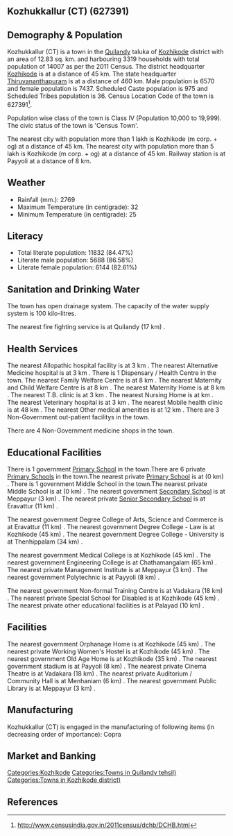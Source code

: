 {{Infobox settlement
| name=Kozhukkallur (CT)
| native_name=
| native_name_lang=
| other_name=
| nickname=
| settlement_type=Town
| image_skyline=
| image_alt=
| image_caption=
| pushpin_map=India Kerala
| pushpin_label_position=right
| pushpin_map_alt=
| pushpin_map_caption=Location in Kerala, India
| latd=
| latm=
| lats=
| latNS=
| longd=
| longm=
| longs=
| longEW=
| coordinates_display=inline,title
| subdivision_type=Country
| subdivision_name={{flag|India}}
| subdivision_type1=[[States and territories of India|State]]
| subdivision_name1=Kerala 
| subdivision_type2=[[List of districts of India|District]]
| subdivision_name2=Kozhikode
| subdivision_type3=Tahsil
| subdivision_name3=Quilandy
| website=
| established_title=<!-- Established -->
| established_date=
| founder=
| named_for=
| government_type=
| governing_body=
| unit_pref=Metric
| area_footnotes=
| area_rank=
| area_total_km2=12.83
| elevation_footnotes=
| elevation_m=
| population_total=14007
| population_as_of=2011
| population_rank=
| population_density_km2=1091
| population_demonym=
| population_footnotes=
| demographics_type1=Languages=
| demographics1_title1=Official=
| demographics1_info1=[[Malayalam language|Malayalam]]
| timezone1=[[Indian Standard Time|IST]]
| utc_offset1==+5:30
| postal_code_type=[[Postal Index Number|PIN]]
| postal_code=
| area_code_type=Telephone code
| area_code=
| registration_plate=
| blank1_name_sec1=Nearest city
| blank1_info_sec1=[[Kozhikode (m corp. + og)]]
| blank2_name_sec1=[[Human sex ratio|Sex ratio]]
| blank2_info_sec1=1131
| blank3_name_sec1=Literacy
| blank3_info_sec1=84.47%
| blank1_name_sec2=[[2011 Census of India|2011 census]] code
| blank1_info_sec2=627391
| footnotes=
}}

== Kozhukkallur (CT) (627391) ==

== Demography & Population ==

Kozhukkallur (CT) is a town in the [[Quilandy]] taluka of [[Kozhikode]] district with an area of 12.83 sq. km. and harbouring 3319 households with total population of 14007 as per the 2011 Census. The district headquarter [[Kozhikode]] is at a distance of 45 km. The state headquarter [[Thiruvananthapuram]] is at a distance of 460 km. Male population is 6570 and female population is 7437. Scheduled Caste population is 975 and Scheduled Tribes population is 36. Census Location Code of the town is 627391<ref>http://www.censusindia.gov.in/2011census/dchb/DCHB.html</ref>.

Population wise class of the town is Class IV (Population 10,000 to 19,999).
The civic status of the town is 'Census Town'.

The nearest city with population more than 1 lakh is Kozhikode (m corp. + og) at a distance of 45 km. The nearest city with population more than 5 lakh is Kozhikode (m corp. + og) at a distance of 45 km. Railway station is at Payyoli at a distance of 8 km.


== Weather ==  
* Rainfall (mm.): 2769 
* Maximum Temperature (in centigrade): 32
* Minimum Temperature (in centigrade): 25


== Literacy ==  
* Total literate population: 11832 (84.47%)
* Literate male population: 5688 (86.58%)
* Literate female population: 6144 (82.61%)


== Sanitation and Drinking Water ==  
The town has open drainage system.
The capacity of the water supply system is 100 kilo-litres.

The nearest fire fighting service is at Quilandy (17 km) .


== Health Services ==
The nearest Allopathic hospital facility is at 3 km .
The nearest Alternative Medicine hospital is at 3 km .
There is 1 Dispensary / Health Centre in the town.
The nearest Family Welfare Centre is at 8 km .
The nearest Maternity and Child Welfare Centre is at 8 km .
The nearest Maternity Home is at 8 km .
The nearest T.B. clinic is at 3 km .
The nearest Nursing Home is at  km .
The nearest Veterinary hospital is at 3 km .
The nearest Mobile health clinic is at 48 km .
The nearest Other medical amenities is at 12 km .
There are 3 Non-Government out-patient facilitys in the town.


There are 4 Non-Government medicine shops in the town.


== Educational Facilities ==
There is 1 government [[Primary School]] in the town.There are 6 private [[Primary School]]s in the town.The nearest private [[Primary School]] is at  (0 km) .
There is 1 government Middle School in the town.The nearest private Middle School is at  (0 km) .
The nearest government [[Secondary School]] is at Meppayur (3 km) .
The nearest private [[Senior Secondary School]] is at Eravattur (11 km) .
 
 
 
 
 
The nearest government Degree College of Arts, Science and Commerce is at Eravattur (11 km) .
The nearest government Degree College - Law is at Kozhikode (45 km) .
The nearest government Degree College - University is at Thenhippalam (34 km) .
 
The nearest government Medical College is at Kozhikode (45 km) .
The nearest government Engineering College is at Chathamangalam (65 km) .
The nearest private Management Institute is at Meppayur (3 km) .
The nearest government Polytechnic is at Payyoli (8 km) .
 
The nearest government Non-formal Training Centre is at Vadakara (18 km) .
The nearest private Special School for Disabled is at Kozhikode (45 km) .
The nearest private other educational facilities is at Palayad (10 km) .


== Facilities ==
The nearest government Orphanage Home is at Kozhikode (45 km) .
The nearest private Working Women's Hostel is at Kozhikode (45 km) .
The nearest government Old Age Home is at Kozhikode (35 km) .
The nearest government stadium is at Payyoli (8 km) .
The nearest private Cinema Theatre is at Vadakara (18 km) .
The nearest private Auditorium / Community Hall is at Menhaniam (6 km) .
The nearest government Public Library is at Meppayur (3 km) .


== Manufacturing ==
Kozhukkallur (CT) is engaged in the manufacturing of following items (in decreasing order of importance): Copra


== Market and Banking ==







[[Categories:Kozhikode]]
[[Categories:Towns in Quilandy tehsil)]]
[[Categories:Towns in Kozhikode district)]]


== References ==
{{Reflist}}



